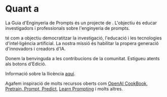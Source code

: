 # Quant a

La Guia d'Enginyeria de Prompts és un projecte de . L'objectiu és educar investigadors i professionals sobre l'enginyeria de prompts.

 té com a objectiu democratitzar la investigació, l'educació i les tecnologies d'intel·ligència artificial. La nostra missió és habilitar la propera generació d'innovadors i creadors d'IA.

Donem la benvinguda a les contribucions de la comunitat. Estigueu atents als botons d'Edició.

Informació sobre la llicència [aquí](https://github.com/AdamLeeN/Prompt-Engineering-Guide#license).

Agafem inspiració de molts recursos oberts com [OpenAI CookBook](https://github.com/openai/openai-cookbook), [Pretrain, Prompt, Predict](http://pretrain.nlpedia.ai/), [Learn Prompting](https://learnprompting.org/) i molts altres.